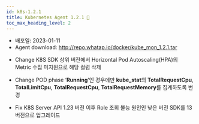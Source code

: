 ```yaml
---
id: k8s-1.2.1
title: Kubernetes Agent 1.2.1 🚀
toc_max_heading_level: 2
---
```



* 배포일: 2023-01-11
* Agent download: http://repo.whatap.io/docker/kube_mon_1.2.1.tar

- <Status>Change</Status> K8S SDK 상위 버전에서 Horizontal Pod Autoscaling(HPA)의 Metric 수집 미지원으로 해당 컬럼 삭제

- <Status>Change</Status> POD phase ‘<b>Running</b>’인 경우에만 <b>kube_stat</b>의 <b>TotalRequestCpu</b>, <b>TotalLimitCpu</b>, <b>TotalRequestCpu</b>, <b>TotalRequestMemory</b>를 집계하도록 변경

- <Status>Fix</Status> K8S Server API 1.23 버전 이후 Role 조회 불능 원인인 낮은 버전 SDK를 13버전으로 업그레이드